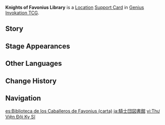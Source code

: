 {{About|the [[Genius Invokation TCG]] Support Card|the [[Location]]|Knights of Favonius Headquarters}}
{{Genius Invokation TCG Infobox
|id        = 321002
|image     = Knights of Favonius Library Support Card.png
|type      = Support Card
|group     = Location
|effect    = '''When played:''' Select any Elemental Dice to reroll.<br>'''Roll Phase:''' Gain another chance to reroll.
|matching  = 0
|source1   = {{Sold By}}
}}
'''Knights of Favonius Library''' is a [[Location Card|Location]] [[Support Card]] in [[Genius Invokation TCG]].

==Story==
{{Description|"Most of the books here can be lent out, but do bear in mind that you will have to return them... on time."|title=Athenaeum of the North}}

==Stage Appearances==
{{Genius Invokation TCG Stage Appearances}}

==Other Languages==
{{Other Languages
|en      = Knights of Favonius Library
|zhs     = 骑士团图书馆
|zhs_rm  = Qíshìtuán Túshūguǎn
|zht     = 騎士團圖書館
|zht_rm  = Jìshìtuán Túshūguǎn
|zh_tl   = {{Lex|Knights (of Favonius)|zh}} Library
|ja      = 騎士団図書館
|ja_rm   = Kishidan Toshokan
|ja_tl   = {{Lex|Knights (of Favonius)|ja}} Library
|ko      = 기사단 도서관
|ko_tl   = {{Lex|Knights (of Favonius)|ko}} Library
|es      = Biblioteca de los Caballeros de Favonius
|es_tl   = Library of the Knights of Favonius
|fr      = Bibliothèque de l'Ordre de Favonius
|fr_tl   = {{tt|Knights of Favonius|lit. Order of Favonius}} Library
|ru      = Библиотека Ордо Фавониус
|ru_tl   = {{Lex|Knights of Favonius|ru}} Library
|th      = Knights of Favonius Library
|vi      = Thư Viện Đội Kỵ Sĩ
|vi_tl   = 
|de      = Ordensbibliothek
|de_tl   = Library of the Order
|id      = Knights of Favonius Library
|pt      = Biblioteca dos Cavaleiros de Favonius
|pt_tl   = 
|tr      = Favonius Şövalyeleri Kütüphanesi
|tr_tl   = 
|it      = Biblioteca dei Cavalieri di Favonius
|it_tl   = Knights of Favonius Library
}}

==Change History==
{{Change History|3.3}}

==Navigation==
{{Genius Invokation TCG Navbox|Support Card Obtainable}}

[[es:Biblioteca de los Caballeros de Favonius (carta)]]
[[ja:騎士団図書館]]
[[vi:Thư Viện Đội Kỵ Sĩ]]
